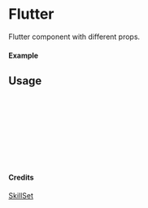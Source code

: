 
<Meta of={Flutter} title="SkillSet/Flutter" />

# Flutter

Flutter component with different props.

#### Example

<Canvas of={Flutter.Primary} />

## Usage

```ts
import { Flutter } from "yadl-ui";

const Example = () => {
  return (
      <Flutter />
  );
};

export default Example;
```

#### Credits
[SkillSet](https://skillicons.dev)
